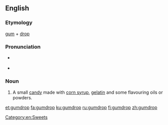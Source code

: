 ==English==
{{wikipedia}}

===Etymology===
[[gum]] + [[drop]]

===Pronunciation===
* {{a|RP}} {{IPA|/ˈɡʌm.dɹɒp/|lang=en}}
* {{a|US}} {{IPA|/ˈɡʌm.dɹɑːp/|lang=en}}

===Noun===
{{en-noun}}

# A small [[candy]] made with [[corn syrup]], [[gelatin]] and some flavouring oils or powders.

[[Category:en:Sweets]]

[[et:gumdrop]]
[[fa:gumdrop]]
[[ku:gumdrop]]
[[ru:gumdrop]]
[[fi:gumdrop]]
[[zh:gumdrop]]